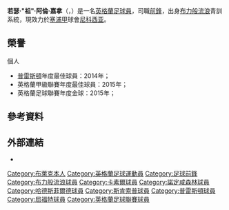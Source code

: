 {{noteTA|G1=足球|G2=EPL|G3=FAcup
|T=zh-hans:乔·加德纳; zh-hk:祖·嘉拿;
|1=zh-hans:乔; zh-hk:祖;
|2=zh-hans:加德纳; zh-hk:嘉拿;
|3=zh-hans:阿兰; zh-hk:阿倫;
}}
{{Infobox football biography
| name = 祖·嘉拿<br >''Joe Garner''
| image = JoeGarnerPetIps1.jpg
| fullname = Joseph Alan Garner<ref name="Hugman2009-10">{{Cite book
 | editor-first = Barry J.
 | editor-last = Hugman
 | title = The PFA Footballers' Who's Who 2009–10
 | year = 2009
 | publisher = Mainstream Publishing
 | isbn = 978-1-84596-474-0}}</ref>
| height = {{height|metres=1.78}}<ref name="Hugman2009-10"/>
| birth_date  = {{birth date and age|1988|4|12|df=yes}}<ref name="Hugman2009-10"/>
| birth_place = [[英格蘭|英格蘭]][[布莱克本|布莱克本]]
| currentclub = [[尼科西亚希腊人竞技足球俱乐部|尼科西亚]]
| clubnumber = 
| position = [[前鋒_(足球)|前鋒]]
| youthyears1 = {{0|000}}?–2005
| youthclubs1 = [[布莱克本流浪者足球俱乐部|布力般流浪]]
| years1 = 2005–2007
| years2 = 2007
| years3 = 2007–2008
| years4 = 2008–2011
| years5 = 2010–2011
| years6 = 2011
| years7 = 2011–2013
| years8 = 2012
| years9 = 2013–2016
| years10 = 2016–2017
| years11 = 2017–2018
| years12 = 2018–2021
| years13 = 2021–
| clubs1 = [[布莱克本流浪者足球俱乐部|布力般流浪]]
| clubs2 = → [[卡莱尔联足球俱乐部|卡素爾]] 
| clubs3 = [[卡莱尔联足球俱乐部|卡素爾]]
| clubs4 = [[诺丁汉森林足球俱乐部|諾定咸森林]]
| clubs5 = → [[哈德斯菲尔德足球俱乐部|哈特斯菲爾德]] 
| clubs6 = → [[斯坎索普联足球俱乐部|斯肯索普]] 
| clubs7 = [[沃特福德足球俱乐部|屈福特]]
| clubs8 = → [[卡莱尔联足球俱乐部|卡素爾]] 
| clubs9 = [[普雷斯顿足球俱乐部|普雷斯頓]]
| clubs10 = [[格拉斯哥流浪足球會|格拉斯哥流浪]]
| clubs11 = [[葉士域治足球會|葉士域治]]
| clubs12 = [[韋根足球會|韋根]]
| clubs13 = [[尼科西亚希腊人竞技足球俱乐部|尼科西亚]]
| caps1 = 0
| goals1 = 0
| caps2 = 18
| goals2 = 9
| caps3 = 31
| goals3 = 19
| caps4 = 48
| goals4 = 9
| caps5 = 16
| goals5 = 1
| caps6 = 18
| goals6 = 8
| caps7 = 24
| goals7 = 1
| caps8 = 16
| goals8 = 9
| caps9 = 129
| goals9 = 49
| caps10 = 31
| goals10 = 7
| caps11 = 32
| goals11 = 10
| caps12 = 71
| goals12 = 13
| caps13 = 0
| goals13 = 0
| nationalyears1= 2003–2004
| nationalteam1= [[英格蘭16歲以下足球代表隊|英格蘭U16]]
| nationalcaps1= 4
| nationalgoals1 = 4
| nationalyears2 = 2004–2005
| nationalteam2 = [[英格蘭17歲以下足球代表隊|英格蘭U17]]
| nationalcaps2 = 10
| nationalgoals2 = 5
| nationalyears3 = 2005–2006
| nationalteam3 = [[英格蘭19歲以下足球代表隊|英格蘭U19]]
| nationalcaps3 = 6
| nationalgoals3 = 3
| pcupdate = 5 October 2019
| ntupdate = 16 November, 2013
}}
'''若瑟·"祖"·阿倫·嘉拿'''（{{lang-en|'''Joseph "Joe" Alan Garner'''}}，{{bd|1988年|4月12日|catIdx=Garner, Joe}}）是一名[[英格蘭|英格蘭]][[足球員|足球員]]，司職[[前鋒_(足球)|前鋒]]，出身[[布莱克本流浪者足球俱乐部|布力般流浪]]青訓系統，現效力於[[塞浦路斯甲組足球聯賽|塞浦甲]]球會[[尼科西亚希腊人竞技足球俱乐部|尼科西亚]]。

==榮譽==
;個人
* [[普雷斯顿足球俱乐部|普雷斯頓]]年度最佳球員：2014年；
* 英格蘭甲級聯賽年度最佳球員：2015年；
* 英格蘭足球聯賽年度金球：2015年；

==參考資料==
{{reflist}}

==外部連結==
*{{soccerbase|46036}}

{{英格蘭足球聯賽頒獎禮英甲年度最佳球員}} 
{{DEFAULTSORT:Garner, Joe}}
[[Category:布萊克本人|Category:布萊克本人]]
[[Category:英格蘭足球運動員|Category:英格蘭足球運動員]]
[[Category:足球前鋒|Category:足球前鋒]]
[[Category:布力般流浪球員|Category:布力般流浪球員]]
[[Category:卡素爾球員|Category:卡素爾球員]]
[[Category:諾定咸森林球員|Category:諾定咸森林球員]]
[[Category:哈德斯菲爾德球員|Category:哈德斯菲爾德球員]]
[[Category:斯肯索普球員|Category:斯肯索普球員]]
[[Category:普雷斯頓球員|Category:普雷斯頓球員]]
[[Category:屈福特球員|Category:屈福特球員]]
[[Category:英格蘭足球聯賽球員|Category:英格蘭足球聯賽球員]]